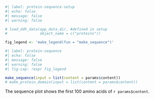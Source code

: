 ```r
#| label: protein-sequence-setup
#| echo: false
#| message: false
#| warning: false

# load_ddh_data(app_data_dir, #defined in setup
#               object_name = c("proteins"))

fig_legend <- 'make_legend(fun = "make_sequence")'
```

```r
#| label: protein-sequence
#| echo: false
#| message: false
#| warning: false
#| fig-cap: !expr fig_legend

make_sequence(input = list(content = params$content))
# make_protein_domain(input = list(content = params$content))
```
The sequence plot shows the first 100 amino acids of `r params$content`. 
